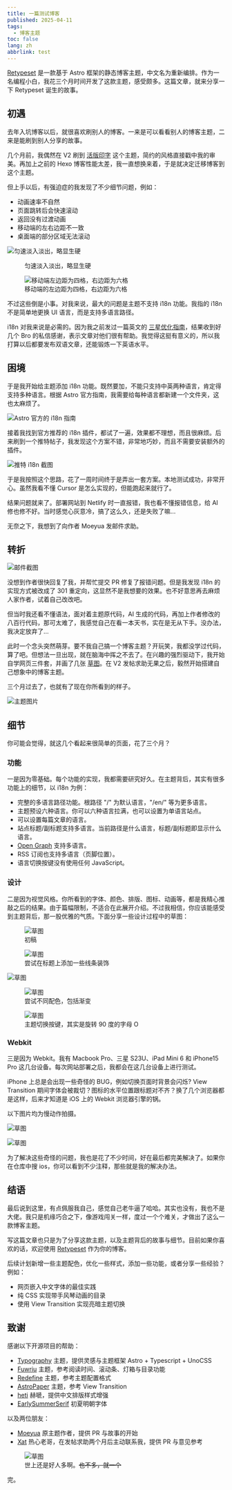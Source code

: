 ```yaml
---
title: 一篇测试博客 
published: 2025-04-11
tags:
  - 博客主题
toc: false
lang: zh
abbrlink: test
---
```


[Retypeset](https://github.com/radishzzz/astro-theme-retypeset) 是一款基于 Astro 框架的静态博客主题，中文名为重新编排。作为一名编程小白，我花三个月时间开发了这款主题，感受颇多。这篇文章，就来分享一下 Retypeset 诞生的故事。

## 初遇

去年入坑博客以后，就很喜欢刷别人的博客。一来是可以看看别人的博客主题，二来是能刷到别人分享的故事。


几个月前，我偶然在 V2 刷到 [活版印字](https://astro-theme-typography.vercel.app/) 这个主题，简约的风格直接戳中我的审美。再加上之前的 Hexo 博客性能太差，我一直想换来着，于是就决定迁移博客到这个主题。

但上手以后，有强迫症的我发现了不少细节问题，例如：

- 动画速率不自然
- 页面跳转后会快速滚动
- 返回没有过渡动画
- 移动端的左右边距不一致
- 桌面端的部分区域无法滚动

![匀速淡入淡出，略显生硬](https://image.radishzz.cc/birth-of-retypeset/unnatural-animation-rate.gif)
<figure>
  <figcaption>匀速淡入淡出，略显生硬</figcaption>
</figure>

<figure>
  <img src="https://image.radishzz.cc/birth-of-retypeset/different-margins.webp" alt="移动端左边距为四格，右边距为六格" />
  <figcaption>移动端的左边距为四格，右边距为六格</figcaption>
</figure>

不过这些倒是小事。对我来说，最大的问题是主题不支持 i18n 功能。我指的 i18n 不是简单地更换 UI 语言，而是支持多语言路径。

i18n 对我来说是必需的。因为我之前发过一篇英文的 [三星优化指南](https://radishzz.cc/posts/d88c9984/)，结果收到好几个 Bro 的私信感谢，表示文章对他们很有帮助。我觉得这挺有意义的，所以我打算以后都要发布双语文章，还能锻炼一下英语水平。

## 困境

于是我开始给主题添加 i18n 功能。既然要加，不能只支持中英两种语言，肯定得支持多种语言。根据 Astro 官方指南，我需要给每种语言都新建一个文件夹，这也太麻烦了。

![Astro 官方的 i18n 指南](https://image.radishzz.cc/birth-of-retypeset/astro-i18n-guide.webp)

接着我找到官方推荐的 i18n 插件，都试了一遍，效果都不理想，而且很麻烦。后来刷到一个推特帖子，我发现这个方案不错，非常地巧妙，而且不需要安装额外的插件。

![推特 i18n 截图](https://image.radishzz.cc/birth-of-retypeset/twitter-i18n.webp)

 于是我按照这个思路，花了一周时间终于是弄出一套方案。本地测试成功，非常开心。虽然我看不懂 Cursor 是怎么实现的，但能跑起来就行了。

 结果问题就来了。部署网站到 Netlify 时一直报错，我也看不懂报错信息，给 AI 修也修不好。当时感觉心灰意冷，搞了这么久，还是失败了嘛…

 无奈之下，我想到了向作者 Moeyua 发邮件求助。

## 转折

![邮件截图](https://image.radishzz.cc/birth-of-retypeset/mail-to-moeyua.webp)

没想到作者很快回复了我，并帮忙提交 PR 修复了报错问题。但是我发现 i18n 的实现方式被改成了 301 重定向，这显然不是我想要的效果。也不好意思再去麻烦人家作者，试着自己改改吧。

但当时我还看不懂语法，面对着主题原代码，AI 生成的代码，再加上作者修改的八百行代码，那可太难了，我感觉自己在看一本天书，实在是无从下手。没办法，我决定放弃了…

此时一个念头突然萌芽。要不我自己搞一个博客主题？开玩笑，我都没学过代码，算了吧。但想法一旦出现，就在脑海中挥之不去了。在兴趣的强烈驱动下，我开始自学网页三件套，并画了几张 [草图](https://www.v2ex.com/t/1100131)。在 V2 发帖求助无果之后，毅然开始搭建自己想象中的博客主题。

三个月过去了，也就有了现在你所看到的样子。

![主题图片](https://image.radishzz.cc/birth-of-retypeset/retypeset-en-desktop.webp)

## 细节

你可能会觉得，就这几个看起来很简单的页面，花了三个月？

### 功能

一是因为零基础。每个功能的实现，我都需要研究好久。在主题背后，其实有很多功能上的细节，以 i18n 为例：

- 完整的多语言路径功能。根路径 "/" 为默认语言，"/en/" 等为更多语言。
- 主题预设六种语言。你可以六种语言拉满，也可以设置为单语言站点。
- 可以设置每篇文章的语言。
- 站点标题/副标题支持多语言。当前路径是什么语言，标题/副标题即显示什么语言。
- [Open Graph](https://x.com/radishzz_?t=sGFn6BhNbDmIiHDUR1vU0g&s=09) 支持多语言。
- RSS 订阅也支持多语言（页脚位置）。
- 语言切换按键没有使用任何 JavaScript。

### 设计

二是因为视觉风格。你所看到的字体、颜色、排版、图标、动画等，都是我精心推敲之后的结果。由于篇幅限制，不适合在此展开介绍。不过我相信，你应该能感受到主题背后，那一股优雅的气质。下面分享一些设计过程中的草图：

<figure>
  <img src="https://image.radishzz.cc/birth-of-retypeset/draft-01.webp" alt="草图" />
  <figcaption>初稿</figcaption>
</figure>

<figure>
  <img src="https://image.radishzz.cc/birth-of-retypeset/draft-04.webp" alt="草图" />
  <figcaption>尝试在标题上添加一些线条装饰</figcaption>
</figure>

![草图](https://image.radishzz.cc/birth-of-retypeset/draft-02.webp)

<figure>
  <img src="https://image.radishzz.cc/birth-of-retypeset/draft-03.webp" alt="草图" />
  <figcaption>尝试不同配色，包括渐变</figcaption>
</figure>

<figure>
  <img src="https://image.radishzz.cc/birth-of-retypeset/draft-05.webp" alt="草图" />
  <figcaption>主题切换按键，其实是旋转 90 度的字母 O</figcaption>
</figure>

### Webkit

三是因为 Webkit。我有 Macbook Pro、三星 S23U、iPad Mini 6 和 iPhone15 Pro 这几台设备。每次网站部署之后，我都会在这几台设备上进行测试。

iPhone 上总是会出现一些奇怪的 BUG，例如切换页面时背景会闪烁? View Transition 期间字体会被裁切？图标的水平位置跟标题对不齐？换了几个浏览器都是这样，后来才知道是 iOS 上的 Webkit 浏览器引擎的锅。

以下图片均为慢动作拍摄。

![草图](https://image.radishzz.cc/birth-of-retypeset/bug-01.gif)

![草图](https://image.radishzz.cc/birth-of-retypeset/bug-02.gif)

为了解决这些奇怪的问题，我也是花了不少时间，好在最后都完美解决了。如果你在仓库中搜 ios，你可以看到不少注释，那些就是我的解决办法。

## 结语

最后说到这里，有点佩服我自己，感觉自己老牛逼了哈哈。其实也没有，我也不是大佬。我只是机缘巧合之下，像游戏闯关一样，度过一个个难关，才做出了这么一款博客主题。

写这篇文章也只是为了分享这款主题，以及主题背后的故事与细节。目前如果你喜欢的话，欢迎使用 [Retypeset](https://github.com/radishzzz/astro-theme-retypeset) 作为你的博客。

后续计划新增一些主题配色，优化一些样式，添加一些功能，或者分享一些经验？例如：

- 网页嵌入中文字体的最佳实践
- 纯 CSS 实现带手风琴动画的目录
- 使用 View Transition 实现亮暗主题切换

## 致谢

感谢以下开源项目的帮助：

- [Typography](https://github.com/moeyua/astro-theme-typography) 主题，提供灵感与主题框架 Astro + Typescript + UnoCSS
- [Fuwriu](https://github.com/saicaca/fuwari) 主题，参考阅读时间、滚动条、灯箱与目录功能
- [Redefine](Redefine) 主题，参考主题配置格式
- [AstroPaper](https://github.com/satnaing/astro-paper) 主题，参考 View Transition
- [heti](https://github.com/sivan/heti) 赫嗁，提供中文排版样式增强
- [EarlySummerSerif](https://github.com/GuiWonder/EarlySummerSerif) 初夏明朝字体

以及两位朋友：

- [Moeyua](https://github.com/moeyua) 原主题作者，提供 PR 与故事的开始
- [Xat](https://github.com/withxat) 热心老哥，在发帖求助两个月后主动联系我，提供 PR 与意见参考

<figure>
  <img src="https://image.radishzz.cc/birth-of-retypeset/xat-help.webp" alt="草图" />
  <figcaption>世上还是好人多啊。<del>也不多，就一个</del></figcaption>
</figure>

完。
